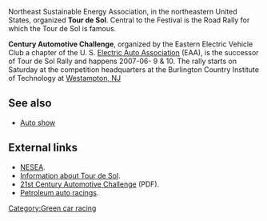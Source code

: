 Northeast Sustainable Energy Association, in the northeastern United States, organized '''Tour de Sol'''. Central to the Festival is the Road Rally for which the Tour de Sol is famous. 

'''Century Automotive Challenge''', organized by the Eastern Electric Vehicle Club a chapter of the U. S. [[Electric Auto Association]] (EAA), is the successor of Tour de Sol Rally and happens 2007-06- 9 & 10. The rally starts on Saturday at the competition headquarters at the Burlington Country Institute of Technology at [[wikipedia:Westampton, NJ|Westampton, NJ]]
== See also ==
* [[Auto show]]

== External links ==
*[http://www.nesea.org NESEA].
*[http://www.nesea.org/transportation/tour/ Information about Tour de Sol].
*[http://www.eevc.info/2stcentautocomp.pdf 21st Century Automotive Challenge] (PDF).
*[http://en.wikipedia.org/wiki/Auto_racing Petroleum auto racings].
{{Stub}}

[[Category:Green car racing]]